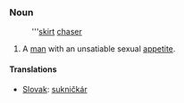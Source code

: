 ===Noun===
:'''[[skirt]] [[chaser]]
# A [[man]] with an unsatiable sexual [[appetite]].

====Translations====

*[[Slovak]]: [[sukničkár]]